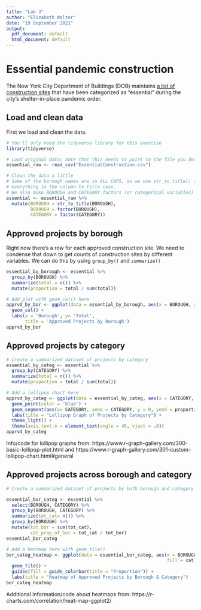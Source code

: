 ---
title: "Lab 3"
author: "Elizabeth Walter"
date: "19 September 2021"
output:
  pdf_document: default
  html_document: default
---


# Essential pandemic construction

The New York City Department of Buildings (DOB) maintains [a list of construction sites](https://www1.nyc.gov/assets/buildings/html/essential-active-construction.html) that have been categorized as "essential" during the city's shelter-in-place pandemic order.

## Load and clean data

First we load and clean the data.

```{r load-clean-data, warning=FALSE, message=FALSE}
# You'll only need the tidyverse library for this exercise
library(tidyverse)

# Load original data; note that this needs to point to the file you downloaded.
essential_raw <- read_csv("EssentialConstruction.csv")

# Clean the data a little
# Some of the borough names are in ALL CAPS, so we use str_to_title() to convert
# everything in the column to title case.
# We also make BOROUGH and CATEGORY factors (or categorical variables)
essential <- essential_raw %>% 
  mutate(BOROUGH = str_to_title(BOROUGH),
         BOROUGH = factor(BOROUGH),
         CATEGORY = factor(CATEGORY))
```

## Approved projects by borough

Right now there's a row for each approved construction site. We need to condense that down to get counts of construction sites by different variables. We can do this by using `group_by()` and `summarize()`

```{r summarize-data-borough}
essential_by_borough <- essential %>% 
  group_by(BOROUGH) %>% 
  summarize(total = n()) %>% 
  mutate(proportion = total / sum(total))
```

```{r plot-borough-summary}
# Add plot with geom_col() here
apprvd_by_bor <- ggplot(data = essential_by_borough, aes(x = BOROUGH, y = total)) +
  geom_col() +
  labs(x = 'Borough', y= 'Total',
       title = 'Approved Projects by Borough')
apprvd_by_bor
```


## Approved projects by category

```{r summarize-data-category}
# Create a summarized dataset of projects by category
essential_by_categ <- essential %>%
  group_by(CATEGORY) %>%
  summarize(total = n()) %>% 
  mutate(proportion = total / sum(total))
```

```{r plot-category-summary}
# Add a lollipop chart here
apprvd_by_categ <- ggplot(data = essential_by_categ, aes(x = CATEGORY, y = proportion)) +
  geom_point(color = 'blue') + 
  geom_segment(aes(x= CATEGORY, xend = CATEGORY, y = 0, yend = proportion)) +
  labs(title = "Lollipop Graph of Projects by Category") +
  theme_light() +
  theme(axis.text.x = element_text(angle = 45, vjust = .6))
apprvd_by_categ
```
Info/code for lollipop graphs from: https://www.r-graph-gallery.com/300-basic-lollipop-plot.html and
https://www.r-graph-gallery.com/301-custom-lollipop-chart.html#general 

## Approved projects across borough and category

```{r summarize-data-heatmap}
# Create a summarized dataset of projects by both borough and category

essential_bor_categ <- essential %>%
  select(BOROUGH, CATEGORY) %>%
  group_by(BOROUGH, CATEGORY) %>% 
  summarize(tot_cat= n()) %>% 
  group_by(BOROUGH) %>%
  mutate(tot_bor = sum(tot_cat),
         cat_prop_of_bor = tot_cat / tot_bor)
essential_bor_categ
```

```{r plot-heatmap}
# Add a heatmap here with geom_tile()
bor_categ_heatmap <- ggplot(data = essential_bor_categ, aes(x = BOROUGH, y = CATEGORY, 
                                                            fill = cat_prop_of_bor)) +
  geom_tile() +
  guides(fill = guide_colorbar(title = "Proportion")) +
  labs(title = "Heatmap of Approved Projects by Borough & Category")
bor_categ_heatmap
```
Additional information/code about heatmaps from: https://r-charts.com/correlation/heat-map-ggplot2/